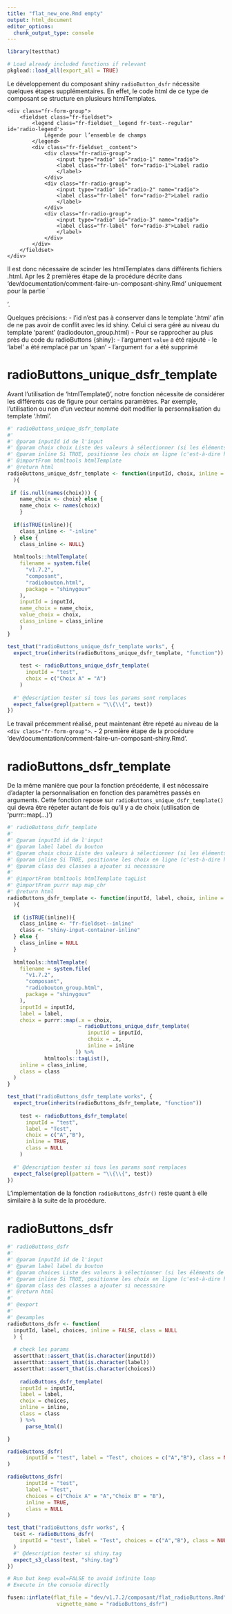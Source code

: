 ```yaml
---
title: "flat_new_one.Rmd empty"
output: html_document
editor_options: 
  chunk_output_type: console
---
```



```r
library(testthat)
```

```r
# Load already included functions if relevant
pkgload::load_all(export_all = TRUE)
```

Le développement du composant shiny `radioButton_dsfr` nécessite quelques étapes supplémentaires.
En effet, le code html de ce type de composant se structure en plusieurs htmlTemplates.

```
<div class="fr-form-group">
    <fieldset class="fr-fieldset">
        <legend class="fr-fieldset__legend fr-text--regular" id='radio-legend'>
            Légende pour l’ensemble de champs
        </legend>
        <div class="fr-fieldset__content">
            <div class="fr-radio-group">
                <input type="radio" id="radio-1" name="radio">
                <label class="fr-label" for="radio-1">Label radio
                </label>
            </div>
            <div class="fr-radio-group">
                <input type="radio" id="radio-2" name="radio">
                <label class="fr-label" for="radio-2">Label radio
                </label>
            </div>
            <div class="fr-radio-group">
                <input type="radio" id="radio-3" name="radio">
                <label class="fr-label" for="radio-3">Label radio
                </label>
            </div>
        </div>
    </fieldset>
</div>
```

Il est donc nécessaire de scinder les htmlTemplates dans différents fichiers .html.
Apr les 2 premières étape de la procédure décrite dans 'dev/documentation/comment-faire-un-composant-shiny.Rmd' uniquement pour la partie `<div class="fr-radio-group">'.

Quelques précisions: 
- l'id n'est pas à conserver dans le template '.html' afin de ne pas avoir de conflit avec les id shiny. Celui ci sera géré au niveau du template 'parent' (radiodouton_group.html)
- Pour se rapprocher au plus près du code du radioButtons {shiny}:
  - l'argument `value` a été rajouté
  - le 'label' a été remplacé par un 'span'
  - l'argument `for` a été supprimé

# radioButtons_unique_dsfr_template

Avant l'utilisation de 'htmlTemplate()', notre fonction nécessite de considérer les différents cas de figure pour certains paramètres.
Par exemple, l'utilisation ou non d'un vecteur nommé doit modifier la personnalisation du template '.html'.
    
```r
#' radioButtons_unique_dsfr_template
#' 
#' @param inputId id de l'input
#' @param choix choix Liste des valeurs à sélectionner (si les éléments de la liste portent un nom, c'est ce nom qui est affiché à l'utilisateur et non la valeur)
#' @param inline Si TRUE, positionne les choix en ligne (c'est-à-dire horizontalement).
#' @importFrom htmltools htmlTemplate
#' @return html
radioButtons_unique_dsfr_template <- function(inputId, choix, inline = FALSE
  ){
  
 if (is.null(names(choix))) {
    name_choix <- choix} else {
    name_choix <- names(choix)
    }
  
  if(isTRUE(inline)){
    class_inline <- "-inline"  
  } else { 
    class_inline <- NULL}
  
  htmltools::htmlTemplate(
    filename = system.file(
      "v1.7.2",
      "composant", 
      "radiobouton.html",
      package = "shinygouv"
    ),
    inputId = inputId,
    name_choix = name_choix,
    value_choix = choix,
    class_inline = class_inline
    )
}

```
  
  
```r
test_that("radioButtons_unique_dsfr_template works", {
  expect_true(inherits(radioButtons_unique_dsfr_template, "function")) 
  
    test <- radioButtons_unique_dsfr_template(
      inputId = "test",
      choix = c("Choix A" = "A")
    )
  
  #' @description tester si tous les params sont remplaces
  expect_false(grepl(pattern = "\\{\\{", test))
})
```

Le travail précemment réalisé, peut maintenant être répeté au niveau de la `<div class="fr-form-group">`. 
- 2 première étape de la procédure 'dev/documentation/comment-faire-un-composant-shiny.Rmd'.

# radioButtons_dsfr_template

De la même manière que pour la fonction précédente, il est nécessaire d'adapter la personnalisation en fonction des paramètres passés en arguments.
Cette fonction repose sur `radioButtons_unique_dsfr_template()` qui devra être répeter autant de fois qu'il y a de choix (utilisation de 'purrr::map(...)')

```r
#' radioButtons_dsfr_template
#' 
#' @param inputId id de l'input
#' @param label label du bouton
#' @param choix choix Liste des valeurs à sélectionner (si les éléments de la liste portent un nom, c'est ce nom qui est affiché à l'utilisateur et non la valeur)
#' @param inline Si TRUE, positionne les choix en ligne (c'est-à-dire horizontalement).
#' @param class des classes a ajouter si necessaire
#' 
#' @importFrom htmltools htmlTemplate tagList
#' @importFrom purrr map map_chr
#' @return html
radioButtons_dsfr_template <- function(inputId, label, choix, inline = FALSE,  class = NULL
  ){
  
  if (isTRUE(inline)){
    class_inline <- "fr-fieldset--inline"
    class <- "shiny-input-container-inline"
  } else {
    class_inline = NULL
  }
  
  htmltools::htmlTemplate(
    filename = system.file(
      "v1.7.2",
      "composant",
      "radiobouton_group.html",
      package = "shinygouv"
    ),
    inputId = inputId,
    label = label,
    choix = purrr::map(.x = choix, 
                       ~ radioButtons_unique_dsfr_template(
                          inputId = inputId,
                          choix = .x,
                          inline = inline
                      )) %>%
            htmltools::tagList(),
    inline = class_inline,
    class = class
  )
}

```
  
  
```r
test_that("radioButtons_dsfr_template works", {
  expect_true(inherits(radioButtons_dsfr_template, "function")) 
  
    test <- radioButtons_dsfr_template(
      inputId = "test",
      label = "Test",
      choix = c("A","B"),
      inline = TRUE,
      class = NULL
    )
  
  #' @description tester si tous les params sont remplaces
  expect_false(grepl(pattern = "\\{\\{", test))
})
```

L'implementation de la fonction `radioButtons_dsfr()` reste quant à elle similaire à la suite de la procédure.

# radioButtons_dsfr

```r
#' radioButtons_dsfr
#' 
#' @param inputId id de l'input
#' @param label label du bouton
#' @param choices Liste des valeurs à sélectionner (si les éléments de la liste portent un nom, c'est ce nom qui est affiché à l'utilisateur et non la valeur)
#' @param inline Si TRUE, positionne les choix en ligne (c'est-à-dire horizontalement).
#' @param class des classes a ajouter si necessaire 
#' @return html
#' 
#' @export
#'
#' @examples
radioButtons_dsfr <- function(
  inputId, label, choices, inline = FALSE, class = NULL  
  ) {
  
  # check les params
  assertthat::assert_that(is.character(inputId))
  assertthat::assert_that(is.character(label))
  assertthat::assert_that(is.character(choices))
  
    radioButtons_dsfr_template(
    inputId = inputId,
    label = label,
    choix = choices,
    inline = inline,
    class = class
    ) %>%
      parse_html()

}
```

```r
radioButtons_dsfr(
      inputId = "test", label = "Test", choices = c("A","B"), class = NULL
)

radioButtons_dsfr(
      inputId = "test", 
      label = "Test", 
      choices = c("Choix A" = "A","Choix B" = "B"),
      inline = TRUE,
      class = NULL
)
```

```r
test_that("radioButtons_dsfr works", {
  test <- radioButtons_dsfr(
    inputId = "test", label = "Test", choices = c("A","B"), class = NULL
  )
  #' @description tester si shiny.tag
  expect_s3_class(test, "shiny.tag")
})
```


```r
# Run but keep eval=FALSE to avoid infinite loop
# Execute in the console directly

fusen::inflate(flat_file = "dev/v1.7.2/composant/flat_radioButtons.Rmd", 
                vignette_name = "radioButtons_dsfr")
```

